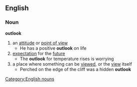 ==English==
===Noun===
'''outlook'''
#an [[attitude]] or [[point of view]]
#* He has a positive '''outlook''' on life
#[[expectation]] for the [[future]]
#* The '''outlook''' for temperature rises is worrying
#a place where something can be [[viewed]], or the [[view]] itself
#* Perched on the edge of the cliff was a hidden '''outlook'''
[[Category:English nouns]]